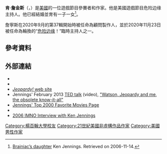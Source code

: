 {{Infobox person
| 姓名     = 肯·詹金斯
| 圖像     = Ken Jennings cropped retouched.jpg
| 圖像說明 = 
| 出生名   = 
| 出生日期 ={{birth date and age|1974|5|23}}
| 出生地點 = {{美國}}[[華盛頓州|華盛頓州]]
| 國籍     = {{美國}}
| 職業     = 
| 活躍時期 = 
| 知名原因 = 
| 母校       = [[楊百翰大學|楊百翰大學]]
| 網站       =  {{URL|ken-jennings.com}}
}}
'''肯·詹金斯'''（{{lang-en|''' Kenneth Wayne''' "'''Ken'''" '''Jennings III'''}}，{{bd|1974年|5月23日}}）是[[美國|美國]]的一位遊戲節目參賽者和作家。他是美國遊戲節目危险边缘主持人。他已經結婚並育有一子一女<ref>[http://ken-jennings.com/blog/?p=248 Brainiac’s daughter] {{Wayback|url=http://ken-jennings.com/blog/?p=248 |date=20190921013852 }} Ken Jennings. Retrieved on 2006-11-14.</ref>。

詹寧斯在2020年9月的第37輯開始時被任命為顧問製作人，並於2020年11月23日被任命為輪換的“[[危险边缘|危险边缘]]！”臨時主持人之一。

==參考資料==
{{reflist}}

==外部連結==
{{Commons category|Ken Jennings}}
* {{official website|http://www.ken-jennings.com/}}
* {{twitter|KenJennings}}
* [http://www.jeopardy.com/ ''Jeopardy!'' web site] {{Wayback|url=http://www.jeopardy.com/ |date=20190308091635 }}
* Jennings' February 2013 [[TED_(conference)|TED talk]] (video), [http://www.ted.com/talks/ken_jennings_watson_jeopardy_and_me_the_obsolete_know_it_all.html "Watson, Jeopardy and me, the obsolete know-it-all"] {{Wayback|url=http://www.ted.com/talks/ken_jennings_watson_jeopardy_and_me_the_obsolete_know_it_all.html |date=20140227022056 }}
* [https://web.archive.org/web/20130511130732/http://jenningsbaby.8m.com/ Jennings' Top 2000 Favorite Movies Page]
* {{IMDb name|id=1668506|name=Ken Jennings}}
* [https://web.archive.org/web/20070717161207/http://www.imno.org/articles.asp?qid=233&sid=3 2006 IMNO Interview with Ken Jennings]

{{Authority control}}

{{DEFAULTSORT:Jennings, Ken}}
[[Category:楊百翰大學校友|Category:楊百翰大學校友]]
[[Category:21世紀美國非虛構作品作家|Category:21世紀美國非虛構作品作家]]
[[Category:美國男性作家|Category:美國男性作家]]